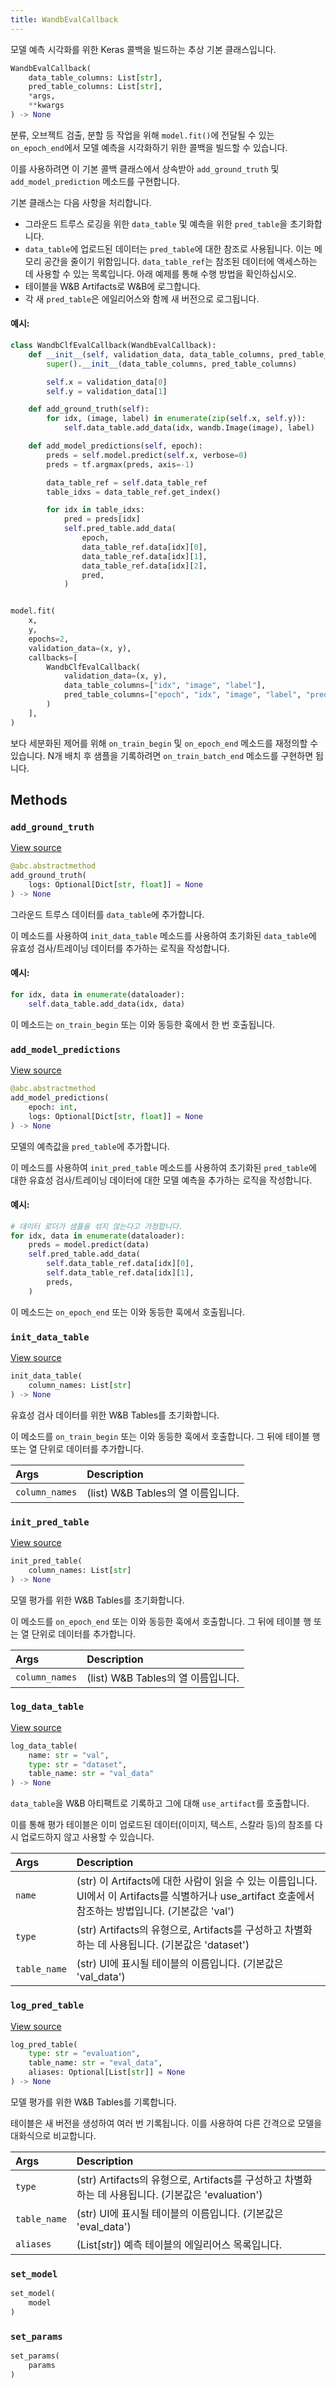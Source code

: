 ```yaml
---
title: WandbEvalCallback
---
```


<Card title="View the source code" href="https://www.github.com/wandb/wandb/tree/637bddf198525810add5804059001b1b319d6ad1/wandb/integration/keras/callbacks/tables_builder.py#L10-L228" icon="github"/>

모델 예측 시각화를 위한 Keras 콜백을 빌드하는 추상 기본 클래스입니다.

```python
WandbEvalCallback(
    data_table_columns: List[str],
    pred_table_columns: List[str],
    *args,
    **kwargs
) -> None
```

분류, 오브젝트 검출, 분할 등 작업을 위해 `model.fit()`에 전달될 수 있는 `on_epoch_end`에서 모델 예측을 시각화하기 위한 콜백을 빌드할 수 있습니다.

이를 사용하려면 이 기본 콜백 클래스에서 상속받아 `add_ground_truth` 및 `add_model_prediction` 메소드를 구현합니다.

기본 클래스는 다음 사항을 처리합니다.

- 그라운드 트루스 로깅을 위한 `data_table` 및 예측을 위한 `pred_table`을 초기화합니다.
- `data_table`에 업로드된 데이터는 `pred_table`에 대한 참조로 사용됩니다. 이는 메모리 공간을 줄이기 위함입니다. `data_table_ref`는 참조된 데이터에 액세스하는 데 사용할 수 있는 목록입니다. 아래 예제를 통해 수행 방법을 확인하십시오.
- 테이블을 W&B Artifacts로 W&B에 로그합니다.
- 각 새 `pred_table`은 에일리어스와 함께 새 버전으로 로그됩니다.

#### 예시:

```python
class WandbClfEvalCallback(WandbEvalCallback):
    def __init__(self, validation_data, data_table_columns, pred_table_columns):
        super().__init__(data_table_columns, pred_table_columns)

        self.x = validation_data[0]
        self.y = validation_data[1]

    def add_ground_truth(self):
        for idx, (image, label) in enumerate(zip(self.x, self.y)):
            self.data_table.add_data(idx, wandb.Image(image), label)

    def add_model_predictions(self, epoch):
        preds = self.model.predict(self.x, verbose=0)
        preds = tf.argmax(preds, axis=-1)

        data_table_ref = self.data_table_ref
        table_idxs = data_table_ref.get_index()

        for idx in table_idxs:
            pred = preds[idx]
            self.pred_table.add_data(
                epoch,
                data_table_ref.data[idx][0],
                data_table_ref.data[idx][1],
                data_table_ref.data[idx][2],
                pred,
            )


model.fit(
    x,
    y,
    epochs=2,
    validation_data=(x, y),
    callbacks=[
        WandbClfEvalCallback(
            validation_data=(x, y),
            data_table_columns=["idx", "image", "label"],
            pred_table_columns=["epoch", "idx", "image", "label", "pred"],
        )
    ],
)
```

보다 세분화된 제어를 위해 `on_train_begin` 및 `on_epoch_end` 메소드를 재정의할 수 있습니다. N개 배치 후 샘플을 기록하려면 `on_train_batch_end` 메소드를 구현하면 됩니다.

## Methods

### `add_ground_truth`

[View source](https://www.github.com/wandb/wandb/tree/637bddf198525810add5804059001b1b319d6ad1/wandb/integration/keras/callbacks/tables_builder.py#L117-L131)

```python
@abc.abstractmethod
add_ground_truth(
    logs: Optional[Dict[str, float]] = None
) -> None
```

그라운드 트루스 데이터를 `data_table`에 추가합니다.

이 메소드를 사용하여 `init_data_table` 메소드를 사용하여 초기화된 `data_table`에 유효성 검사/트레이닝 데이터를 추가하는 로직을 작성합니다.

#### 예시:

```python
for idx, data in enumerate(dataloader):
    self.data_table.add_data(idx, data)
```

이 메소드는 `on_train_begin` 또는 이와 동등한 훅에서 한 번 호출됩니다.

### `add_model_predictions`

[View source](https://www.github.com/wandb/wandb/tree/637bddf198525810add5804059001b1b319d6ad1/wandb/integration/keras/callbacks/tables_builder.py#L133-L155)

```python
@abc.abstractmethod
add_model_predictions(
    epoch: int,
    logs: Optional[Dict[str, float]] = None
) -> None
```

모델의 예측값을 `pred_table`에 추가합니다.

이 메소드를 사용하여 `init_pred_table` 메소드를 사용하여 초기화된 `pred_table`에 대한 유효성 검사/트레이닝 데이터에 대한 모델 예측을 추가하는 로직을 작성합니다.

#### 예시:

```python
# 데이터 로더가 샘플을 섞지 않는다고 가정합니다.
for idx, data in enumerate(dataloader):
    preds = model.predict(data)
    self.pred_table.add_data(
        self.data_table_ref.data[idx][0],
        self.data_table_ref.data[idx][1],
        preds,
    )
```

이 메소드는 `on_epoch_end` 또는 이와 동등한 훅에서 호출됩니다.

### `init_data_table`

[View source](https://www.github.com/wandb/wandb/tree/637bddf198525810add5804059001b1b319d6ad1/wandb/integration/keras/callbacks/tables_builder.py#L157-L166)

```python
init_data_table(
    column_names: List[str]
) -> None
```

유효성 검사 데이터를 위한 W&B Tables를 초기화합니다.

이 메소드를 `on_train_begin` 또는 이와 동등한 훅에서 호출합니다. 그 뒤에 테이블 행 또는 열 단위로 데이터를 추가합니다.

| Args | Description |
| :--- | :--- |
|  `column_names` | (list) W&B Tables의 열 이름입니다. |

### `init_pred_table`

[View source](https://www.github.com/wandb/wandb/tree/637bddf198525810add5804059001b1b319d6ad1/wandb/integration/keras/callbacks/tables_builder.py#L168-L177)

```python
init_pred_table(
    column_names: List[str]
) -> None
```

모델 평가를 위한 W&B Tables를 초기화합니다.

이 메소드를 `on_epoch_end` 또는 이와 동등한 훅에서 호출합니다. 그 뒤에 테이블 행 또는 열 단위로 데이터를 추가합니다.

| Args | Description |
| :--- | :--- |
|  `column_names` | (list) W&B Tables의 열 이름입니다. |

### `log_data_table`

[View source](https://www.github.com/wandb/wandb/tree/637bddf198525810add5804059001b1b319d6ad1/wandb/integration/keras/callbacks/tables_builder.py#L179-L205)

```python
log_data_table(
    name: str = "val",
    type: str = "dataset",
    table_name: str = "val_data"
) -> None
```

`data_table`을 W&B 아티팩트로 기록하고 그에 대해 `use_artifact`를 호출합니다.

이를 통해 평가 테이블은 이미 업로드된 데이터(이미지, 텍스트, 스칼라 등)의 참조를 다시 업로드하지 않고 사용할 수 있습니다.

| Args | Description |
| :--- | :--- |
|  `name` | (str) 이 Artifacts에 대한 사람이 읽을 수 있는 이름입니다. UI에서 이 Artifacts를 식별하거나 use_artifact 호출에서 참조하는 방법입니다. (기본값은 'val') |
|  `type` | (str) Artifacts의 유형으로, Artifacts를 구성하고 차별화하는 데 사용됩니다. (기본값은 'dataset') |
|  `table_name` | (str) UI에 표시될 테이블의 이름입니다. (기본값은 'val_data') |

### `log_pred_table`

[View source](https://www.github.com/wandb/wandb/tree/637bddf198525810add5804059001b1b319d6ad1/wandb/integration/keras/callbacks/tables_builder.py#L207-L228)

```python
log_pred_table(
    type: str = "evaluation",
    table_name: str = "eval_data",
    aliases: Optional[List[str]] = None
) -> None
```

모델 평가를 위한 W&B Tables를 기록합니다.

테이블은 새 버전을 생성하여 여러 번 기록됩니다. 이를 사용하여 다른 간격으로 모델을 대화식으로 비교합니다.

| Args | Description |
| :--- | :--- |
|  `type` | (str) Artifacts의 유형으로, Artifacts를 구성하고 차별화하는 데 사용됩니다. (기본값은 'evaluation') |
|  `table_name` | (str) UI에 표시될 테이블의 이름입니다. (기본값은 'eval_data') |
|  `aliases` | (List[str]) 예측 테이블의 에일리어스 목록입니다. |

### `set_model`

```python
set_model(
    model
)
```

### `set_params`

```python
set_params(
    params
)
```